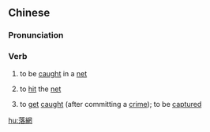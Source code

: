 {{also|落网}}
==Chinese==
{{zh-forms|s=落网}}

===Pronunciation===
{{zh-pron
|m=luòwǎng
|c=lok6 mong5
|mn=lo̍h-bāng
|cat=v
}}

===Verb===
{{zh-verb}}

# {{lb|zh|of a fish, bird, etc.}} to be [[caught]] in a [[net]]
# {{lb|zh|of a tennis ball}} to [[hit]] the [[net]]
# {{lb|zh|of a criminal}} to [[get]] [[caught]] (after committing a [[crime]]); to be [[capture]]d

[[hu:落網]]